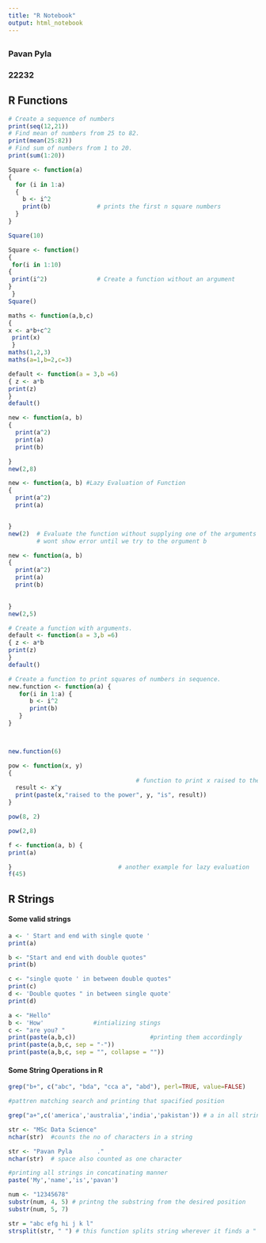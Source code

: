 ---
title: "R Notebook"
output: html_notebook
---

## 

### Pavan Pyla

### 22232

## R Functions

```{r}

# Create a sequence of numbers 
print(seq(12,21)) 
# Find mean of numbers from 25 to 82. 
print(mean(25:82)) 
# Find sum of numbers from 1 to 20. 
print(sum(1:20))

```

```{r}
Square <- function(a) 
{ 
  for (i in 1:a) 
  { 
    b <- i^2 
    print(b)             # prints the first n square numbers
  } 
}

Square(10)
```

```{r}
Square <- function() 
{
 for(i in 1:10) 
{
 print(i^2)              # Create a function without an argument
}
 }
Square()

```

```{r}
maths <- function(a,b,c) 
{ 
x <- a*b+c^2
 print(x)
 }
maths(1,2,3)
maths(a=1,b=2,c=3)

```

```{r}
default <- function(a = 3,b =6) 
{ z <- a*b 
print(z) 
}
default()


```

```{r}
new <- function(a, b) 
{ 
  print(a^2) 
  print(a) 
  print(b)

}
new(2,8)
```

```{r}
new <- function(a, b) #Lazy Evaluation of Function
{ 
  print(a^2) 
  print(a)   


}
new(2)  # Evaluate the function without supplying one of the arguments
        # wont show error until we try to the orgument b
```

```{r}
new <- function(a, b) 
{ 
  print(a^2) 
  print(a) 
  print(b)
  

}
new(2,5)

```

```{r}
# Create a function with arguments.
default <- function(a = 3,b =6)
{ z <- a*b
print(z)
}
default()
```

```{r}
# Create a function to print squares of numbers in sequence.
new.function <- function(a) {
   for(i in 1:a) {
      b <- i^2
      print(b)
   }
}	



new.function(6)
```

```{r}


pow <- function(x, y) 
{
                                    # function to print x raised to the power y
  result <- x^y
  print(paste(x,"raised to the power", y, "is", result))
}

pow(8, 2)
```

```{r}
pow(2,8)
```

```{r}
f <- function(a, b) {
print(a)

}                              # another example for lazy evaluation
f(45)

```

## R Strings

#### Some valid strings

```{r}
a <- ' Start and end with single quote '
print(a) 

```

```{r}
b <- "Start and end with double quotes" 
print(b) 

```

```{r}
c <- "single quote ' in between double quotes"
print(c) 
d <- 'Double quotes " in between single quote' 
print(d)

```

```{r}
a <- "Hello" 
b <- 'How'              #intializing stings 
c <- "are you? " 
print(paste(a,b,c))                     #printing them accordingly
print(paste(a,b,c, sep = "-")) 
print(paste(a,b,c, sep = "", collapse = ""))


```

#### Some String Operations in R

```{r}
grep("b+", c("abc", "bda", "cca a", "abd"), perl=TRUE, value=FALSE)  

#pattren matching search and printing that spacified position
```

```{r}
grep("a+",c('america','australia','india','pakistan')) # a in all strings
```

```{r}
str <- "MSc Data Science"
nchar(str)  #counts the no of characters in a string
```

```{r}
str <- "Pavan Pyla       ."
nchar(str)  # space also counted as one character
```

```{r}
#printing all strings in concatinating manner
paste('My','name','is','pavan') 
```

```{r}
num <- "12345678"
substr(num, 4, 5) # printng the substring from the desired position
substr(num, 5, 7)
```

```{r}
str = "abc efg hi j k l"
strsplit(str, " ") # this function splits string wherever it finds a " " this
```
